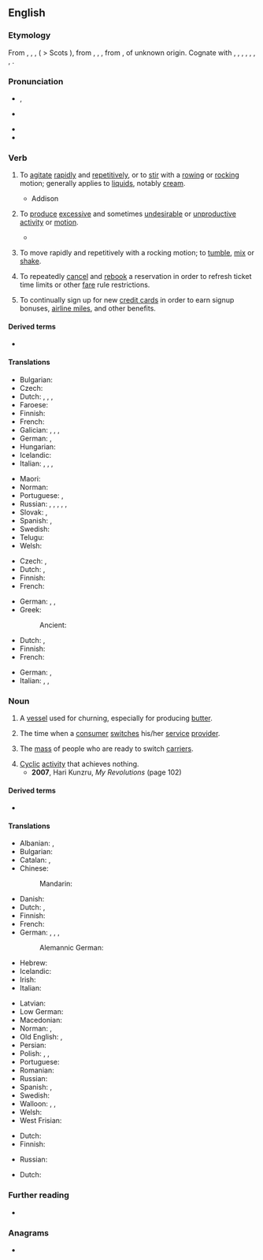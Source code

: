 ==English==

===Etymology===
From {{inh|en|enm|cherne}}, {{m|enm|chrine}}, {{m|enm|chyrne}}, {{m|enm|kyrne}} ( > Scots {{m|sco|kirn}}), from {{inh|en|ang|ċyrn}}, {{m|ang|ċyrin}}, {{m|ang|ċirin||a churn}}, from {{der|en|gem-pro|*kernǭ||churn}}, of unknown origin. Cognate with {{cog|fy|tsjerne}}, {{cog|nl|karn}}, {{cog|wa|serene}}, {{cog|de|Karn}}, {{m|de|Kirne}}, {{cog|da|kjærne}}, {{cog|sv|kärna}}, {{cog|is|kirna||a churn}}.

===Pronunciation===
* {{a|UK}} {{enPR|chû(r)n}}, {{IPA|en|/tʃɜː(ɹ)n/}}
* {{a|US}} {{IPA|en|/tʃɝn/}}
* {{audio|en|en-us-churn.ogg|Audio (US)}}
* {{rhymes|en|ɜː(r)n}}

===Verb===
{{en-verb}}

# {{lb|en|transitive}} To [[agitate]] [[rapid]]ly and [[repetitive]]ly, or to [[stir]] with a [[row]]ing or [[rock]]ing motion; generally applies to [[liquid]]s, notably [[cream]].
#: {{ux|en|Now the cream is '''churned''' to make butter.}}
#: {{ux|en|no-'''churn''' ice cream}}
#* Addison
#*: {{quote|en|'''Churned''' in his teeth, the foamy venom rose.}}
# {{lb|en|transitive|figuratively}} To [[produce]] [[excessive]] and sometimes [[undesirable]] or [[unproductive]] [[activity]] or [[motion]].
#* {{quote-journal
|en
|year=2012
|author=John Branch
|title=Snow Fall: The Avalanche at Tunnel Creek
|newspaper=New York Times
|url=http://www.nytimes.com/projects/2012/snow-fall/?smid=fb-nytimes&WT.z_sma=SP_SNT_20130415#/?part=tunnel-creek
|passage=The slope of the terrain, shaped like a funnel, squeezed the growing swell of '''churning''' snow into a steep, twisting gorge.}}
# {{lb|en|intransitive}} To move rapidly and repetitively with a rocking motion; to [[tumble]], [[mix]] or [[shake]].
#: {{ux|en|I was so nervous my stomach was '''churning'''.}}
# {{lb|en|informal|travel|aviation}} To repeatedly [[cancel]] and [[rebook]] a reservation in order to refresh ticket time limits or other [[fare]] rule restrictions.
# {{lb|en|US|informal|finance|travel}} To continually sign up for new [[credit card]]s in order to earn signup bonuses, [[airline mile]]s, and other benefits.

====Derived terms====
* {{l|en|churn out}}

====Translations====
{{trans-top|agitate rapidly}}
* Bulgarian: {{t+|bg|разбърквам}}
* Czech: {{t|cs|stloukat|impf}}
* Dutch: {{t+|nl|karnen}} {{qualifier|butter}}, {{t+|nl|agiteren}}, {{qualifier|fluid}}, {{t+|nl|klutsen}}
* Faroese: {{t|fo|kirna}}
* Finnish: {{t+|fi|kirnuta}}
* French: {{t+|fr|baratter}}
* Galician: {{t|gl|anazar}}, {{t+|gl|bater}}, {{t+|gl|petar}}, {{t|gl|mazar}}
* German: {{t|de|durchschütteln}}, {{t|de|aufwühlen}}
* Hungarian: {{t+|hu|köpül}}
* Icelandic: {{t|is|strokka}}
* Italian: {{t+|it|frullare}}, {{t+|it|sbattere}}, {{t+|it|ribollire}}, {{t|it|spumeggiare}}
{{trans-mid}}
* Maori: {{t|mi|pīkari}}
* Norman: {{t|nrf|pêtri}}
* Portuguese: {{t+|pt|agitar}}, {{t+|pt|bater}}
* Russian: {{qualifier|creamy substance}} {{t+|ru|взбива́ть|impf}}, {{t+|ru|взбить|pf}}, {{qualifier|liquid}} {{t+|ru|взба́лтывать|impf}}, {{t+|ru|взболта́ть|pf}}, {{qualifier|butter}} {{t+|ru|сбива́ть|impf}}, {{t+|ru|сбить|pf}}
* Slovak: {{t|sk|tĺcť}}, {{t|sk|stĺkať}}
* Spanish: {{t+|es|batir}} {{gloss|butter}}, {{t+|es|agitar}} {{gloss|water}}
* Swedish: {{t+|sv|kärna}}
* Telugu: {{t+|te|చిలుకు}}
* Welsh: {{t+|cy|corddi}}
{{trans-bottom}}

{{trans-top|figuratively: produce excessive motion}}
* Czech: {{t|cs|rozvířit|pf}}, {{t|cs|rozčeřit|pf}}
* Dutch: {{t+|nl|woelen}}, {{t+|nl|schudden}}
* Finnish: {{t+|fi|hämmentää}}
* French: {{t+|fr|agiter}}
{{trans-mid}}
* German: {{t|de|wusseln}}, {{t+|de|rütteln}}, {{t+|de|wühlen}}
* Greek:
*: Ancient: {{t|grc|βράσσω}}
{{trans-bottom}}

{{trans-top|tumble}}
* Dutch: {{t+|nl|woelen}}, {{t+|nl|schudden}}
* Finnish: {{t+|fi|velloa}}
* French: {{t+|fr|agiter}}
{{trans-mid}}
* German: {{t|de|durchschütteln}}, {{t|de|aufwühlen}}
* Italian: {{t|it|spumeggiare}}, {{t+|it|frullare}}, {{t+|it|ribollire}}
{{trans-bottom}}

===Noun===
{{en-noun|~}}

# A [[vessel]] used for churning, especially for producing [[butter]].
#: {{ux|en|a butter '''churn'''}}
# {{lb|en|telecommunications}} The time when a [[consumer]] [[switch]]es his/her [[service]] [[provider]].
# {{lb|en|telecommunications}} The [[mass]] of people who are ready to switch [[carrier]]s. <!--expressed as the number of formula ''Customer quits/Customer base''. UNCLEAR, please rephrase-->
# [[cyclic|Cyclic]] [[activity]] that achieves nothing.
#* '''2007''', Hari Kunzru, ''My Revolutions'' (page 102)
#*: {{quote|en|I wished my brain would shut up and knew that soon I'd have to start tidying, but first I needed to rest, so I tried to quell the pointless '''churn''' behind my eyes and kept on trying (in a minute) until Vicky came back home.}}

====Derived terms====
* {{l|en|milk churn}}

====Translations====
{{trans-top|vessel for churning}}
* Albanian: {{t+|sq|dybek}}, {{t|sq|dylbek}}
* Bulgarian: {{t|bg|буталка|f}}
* Catalan: {{t|ca|manteguera|f}} {{qualifier|for butter}}, {{t|ca|lletera|f}} {{qualifier|for milk}}
* Chinese:
*: Mandarin: {{t|cmn|攪乳器|tr=jiǎorǔqì|sc=Hani}}
* Danish: {{t|da|kjerne}}
* Dutch: {{t+|nl|botervat|n}}, {{t+|nl|karn|m|f}}
* Finnish: {{t+|fi|kirnu}}
* French: {{t+|fr|baratte|f}}
* German: {{t|de|Rührtrommel|f}}, {{t+|de|Butterfass|n}}, {{t|de|Butterfertiger|m}}, {{t+|de|Kerne|f}}
*: Alemannic German: {{t|gsw|Niidleblääjer}}
* Hebrew: {{t|he|נטישה|sc=Hebr}}
* Icelandic: {{t|is|kirna|f}}
* Irish: {{t|ga|cuinneog|f}}
* Italian: {{t+|it|zangola}}
{{trans-mid}}
* Latvian: {{t|lv|ķērne|f}}
* Low German: {{t|nds|karne|f}}
* Macedonian: {{t|mk|бутин|m}}
* Norman: {{t|nrf|bathette|f}}, {{t|nrf|ribot|m}}
* Old English: {{t|ang|ċyrin|f}}, {{t|ang|ċeren|f}}
* Persian: {{t+|fa|نهره|tr=nehre}}
* Polish: {{t+|pl|maselnica|f}}, {{t+|pl|maślnica|f}}, {{t|pl|kierzanka|f}}
* Portuguese: {{t|pt|batedeira|f}}
* Romanian: {{t+|ro|putinei|n}}
* Russian: {{t+|ru|маслобо́йка|f}}
* Spanish: {{t|es|mantequera|f}} {{gloss|butter}}, {{t+|es|lechera|f}} {{gloss|milk}}
* Swedish: {{t+|sv|kärna|c}}
* Walloon: {{t+|wa|serene|f}} {{qualifier|with wooden leg}}, {{t|wa|toûnwere|f}} {{qualifier|with crank}}, {{t|wa|bourtea|m}} {{qualifier|any system}}
* Welsh: {{t|cy|buddai|f}}
* West Frisian: {{t|fy|tsjerne|c}}
{{trans-bottom}}

{{trans-top|time when customer switches provider}}
* Dutch: {{t+|nl|overstap|m}}
* Finnish: {{t|fi|[[liittymän]] [[vaihto]]}}
{{trans-mid}}
* Russian: {{t|ru|отто́к абонентов}}
{{trans-bottom}}

{{trans-top|people ready to switch carrier}}
* Dutch: {{t|nl|overstapkandidaten|p}}
{{trans-mid}}
{{trans-bottom}}

===Further reading===
* {{pedia}}

===Anagrams===
* {{anagrams|en|a=chnru|runch}}
